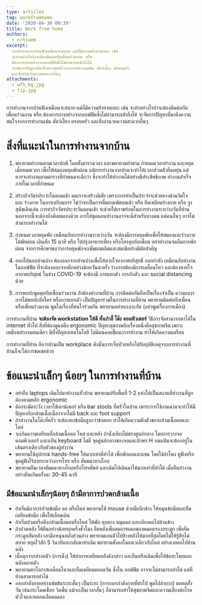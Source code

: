 ```yaml
---
type: articles
tag: workfromhome
date: '2020-04-30 09:39'
title: Work from home
authors:
  - nrhioem
excerpt: 
  การทำงานจากบ้านฟังเหมือนจะสบาย แต่ก็มีความท้าทายเยอะ เช่น
  จะทำอย่างไรถ้าจะต้องติดต่อกับเพื่อนร่วมงาน หรือ
  ต้องการบางอย่างจากออฟฟิตซึ่งไม่สามารถเข้าถึงได้
  จะจัดการปัญหาที่มาดึงความสนใจจากการทำงานเช่น สัตว์เลี้ยง ครอบครัว
  และสิ่งอำนวยความสะดวกอื่นๆ
attachments:
  - wfh_bg.jpg
  - tip.jpg
---
```




การทำงานจากบ้านฟังเหมือนจะสบาย แต่ก็มีความท้าทายเยอะ เช่น จะทำอย่างไรถ้าจะต้องติดต่อกับเพื่อนร่วมงาน หรือ ต้องการบางอย่างจากออฟฟิตซึ่งไม่สามารถเข้าถึงได้ จะจัดการปัญหาที่มาดึงความสนใจจากการทำงานเช่น สัตว์เลี้ยง ครอบครัว และสิ่งอำนวยความสะดวกอื่นๆ

# สิ่งที่แนะนำในการทำงานจากบ้าน

1. พยายามทำงานตามเวลาปกติ โดยตั้งตารางเวลา และพยายามทำตาม กำหนดเวลาทำงาน และหยุดเมื่อหมดเวลา เพื่อให้สมองหยุดพักผ่อน แม้การทำงานจากบ้านจะทำให้เวลาส่วนตัวยืดหยุ่น แต่ควรจะทำงานตามตารางที่กำหนดจะดีกว่า ซึ่งจะทำให้ทำงานได้อย่างมีประสิทธิภาพ ทำงานสำเร็จ ภายในเวลาที่กำหนด

2. สร้างกิจวัตรประจำในตอนเช้า คนเราจะสร้างนิสัย เพราะการทำเป็นประจำจะช่วยทางด้านจิตใจ และ ร่างกาย ในการเตรียมการ ไม่ว่าจะเป็นการดื่มกาแฟตอนเช้า หรือ ยืดเหยียดร่างกาย หรือ จูงสุนัขเดินเล่น การทำกิจวัตรประจำวันตอนเช้า จะช่วยให้เราพร้อมในการทำงานระหว่างวันที่บ้าน นอกจากนี้จะต้องบังคับตนเองด้วย การใส่ชุดนอนทำงานอาจจะดีสำหรับบางคน แต่คนอื่นๆ อาจไม่สามารถทำงานได้

3. กำหนดเวลาหยุดพัก เหมือนกับการทำงานระหว่างวัน จะต้องมีการหยุดพักเพื่อให้สมองและร่างกายได้พักผ่อน เดินสัก 15 นาที หรือ ไปปรุงอาหารเที่ยง หรือโทรคุยกับเพื่อน อย่าทำงานจนลืมการพักผ่อน จากการศึกษาพบว่าการหยุดพักจะเพิ่มผลผลิตและสมาธิอย่างมีนัยสำคัญ

4. ออกไปนอกบ้านบ้าง ต้องออกจากบ้านบ้างเพื่อให้หายใจอากาศบริสุทธิ์ ออกกำลัง เหมือนกับทำงานในออฟฟิต ที่จะต้องออกจากตึกอย่างน้อยวันละครั้ง ร่างกายต้องมีการเคลื่อนไหว และต้องหายใจอากาศบริสุทธ์ ในช่วง COVID-19 จะต้องมี การแยกตัว การกักตัว และ social distancing ด้วย

5. การพบปะพูดคุยกับเพื่อนร่วมงาน ถ้าต้องทำงานที่บ้าน การติดต่อกันถือเป็นเรื่องจำเป็น ความเหงา การไม่พบปะกับใคร หรือการแยกตัว เป็นปัญหาร่วมในการทำงานที่บ้าน พยายามติดต่อกับเพื่อนหรือเพื่อนร่วมงาน พูดในเรื่องที่สนใจร่วมกัน พยายามอย่าทะเลาะกัน (อย่าพูดเรื่องการเมือง)

การทำงานที่บ้าน **จะต้องจัด workstation ให้ดี ทั้งเก้าอี้ โต๊ะ คอมพิวเตอร์** วิธีการจัดสามารถหาได้ใน internet ทั่วไป สิ่งที่ต้องดูแลคือ ergonomic ปัญหาสุขภาพอีกเรื่องหนึ่งคือสุขภาพจิต เพราะเหมือนทำงานคนเดียว มีทั้งปัญหาเทคโนโลยี ไม่มีคนคอยชี้แนะการทำงาน ทำให้เกิดความเครืยด

<GatsbyImage image={props.images[1].childImageSharp.gatsbyImageData} alt="tip" />

การทำงานที่บ้าน ถือว่าบ้านเป็น workplace ดังนั้นการเจ็บป่วยหรือได้รับอุบัติเหตุจากการทำงานที่บ้านก็จะได้การชดเชยด้วย

# ข้อแนะนำเล็กๆ น้อยๆ ในการทำงานที่บ้าน

* อย่าถือ laptops เดินไปมาทำงานทั่วบ้าน พยายามปรับพื้นที่ 1-2 แห่งให้เป็นสถานที่ทำงานที่ถูกต้องตามหลัก ergonomic
* ต้องระมัดระวัง เวลาใช้เคาน์เตอร์ หรือ bar stools ที่ครัวในบ้าน เพาระการใช้งานนานจะทำให้มีปัญหากับกล้ามเนื้อเนื่องจากไม่มี back และ foot support
* ถ้าทำงานในโต๊ะที่ครัว จะต้องยกข้อมือสูงกว่าข้อศอก ทำให้เกิดความตึงตัวของกล้ามเนื้อคอและไหล่
* จะเกิดความเครียดที่กล้ามเนื้อคอ ไหล่ และหลัง ถ้านั่งเอียงไม่ตรงศูนย์กลาง โดยการวางจอคอมพิวเตอร์ และแป้น keyboard ไม่ดี จุดศูนย์กลางของจอและอักษร H บนแป้นจะต้องอยู่ในเส้นตรงเดียวกับตัวของผู้ทำงาน
* พยายามใช้อุปกรณ์ hands-free ให้มากเท่าที่ทำได้ เพื่อพักคอและแขน โดยใช้ลำโพง หูฟังหรือ ชุดหูฟังไร้สายระหว่างการโทร หรือ สัมมนาทางไกล
* พยายามยืนเวลาสัมมนาทางไกลหรือโทรศัพท์ และเดินไปเดินมาให้มากเท่าที่ทำได้ เมื่อยืนทำงานอย่างยืนเกินครั้งละ 30-45 นาที

## มีข้อแนะนำเล็กๆน้อยๆ ถ้ามีอาการปวดกล้ามเนื้อ

* ถ้าเริ่มมีอาการปวดข้อมือ คอ หรือไหล่ พยายามใช้ mouse ด้วยมืออีกข้าง ให้หมุนข้อมือและยืดเหยียดข้อมือ เพื่อให้เลือดเดิน
* ถ้าเริ่มปวดหรือตึงกล้ามเนื้อคอหรือไหล่ ให้พัก หุบคาง หมุนคอ และเอียงคอไปด้านข้าง
* ถ้าปวดหลัง ให้ยืนอย่างน้อยทุกครึ่งชั่วโมง ยืดหลังเพื่อลดการแคบของหมอนรองกระดูก เพื่อยืดกระดูกสันหลัง เอามือหนุนหลังส่วนล่าง พยายามเอนตัวไปข้างหลังให้มากที่สุดโดยไม่ให้รู้สึกไม่สบาย หยุดไว้สัก 5 วินาทีและกลับมาท่าเดิม พยายามตั้งคอในแนวเดียวกับไหล่ อย่างเงยคอไปด้านหลัง
* เมื่อลุกจากท่างอตัว (การนั่ง) ให้ทำการเหยียดหลังดังกล่าว และยืนหรือเดินเพื่อให้ข้อสะโพกและหลังคลายตัว
* พยายามหาโอกาสเคลื่อนไหวและยืดเหยียดตลอดวัน ซึ่งใน ออฟฟิต อาจจะไม่สามารถทำได้ แต่ที่บ้านสามารถทำได้
* ออกกำลังกายอย่างเข้มข้นระยะสั้นๆ เป็นระยะ (การออกกำลังกายที่ทำไป พูดไปลำบาก) ตลอดทั้งวัน เช่นกระโดดเชือก วิดพื้น แม้จะเป็นเวลาสั้นๆ ก็สามารถทำให้สุขภาพจิตและความเสี่ยงต่อโรคหัวใจและหลอดเลือดลดลง